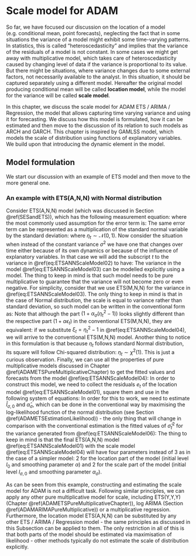 # Scale model for ADAM {#ADAMscaleModel}
So far, we have focused our discussion on the location of a model (e.g. conditional mean, point forecasts), neglecting the fact that in some situations the variance of a model might exhibit some time-varying patterns. In statistics, this is called "heteroscedasticity" and implies that the variance of the residuals of a model is not constant. In some cases we might get away with multiplicative model, which takes care of heteroscedasticity caused by changing level of data if the variance is proportional to its value. But there might be situations, where variance changes due to some external factors, not necessarily available to the analyst. In this situation, it should be captured separately using a different model. Hereafter the original model producing conditional mean will be called **location model**, while the model for the variance will be called **scale model**.

In this chapter, we discuss the scale model for ADAM ETS / ARIMA / Regression, the model that allows capturing time varying variance and using it for forecasting. We discuss how this model is formulated, how it can be estimated and then move to the discussion of its relation to such models as ARCH and GARCH. This chapter is inspired by GAMLSS model, which models the scale of distribution using functions of explanatory variables. We build upon that introducing the dynamic element in the model.


## Model formulation
We start our discussion with an example of ETS model and then move to the more general one.

### An example with ETS(A,N,N) with Normal distribution
Consider ETS(A,N,N) model (which was discussed in Section \@ref(SESandETS)), which has the following measurement equation:
\begin{equation}
    y_t = l_{t-1} + \epsilon_t,
    (\#eq:ETSANNScaleModel01)
\end{equation}
where the most commonly used assumption for the error term is:
\begin{equation*}
    \epsilon_t \sim \mathcal{N}(0, \sigma^2) .
\end{equation*}
The same error term can be represented as a multiplication of the standard normal variable by the standard deviation:
\begin{equation}
    \epsilon_t = \sigma \eta_t,
    (\#eq:ETSANNScaleModel02)
\end{equation}
where $\eta_t \sim \mathcal{N}(0, 1)$. Now consider the situation when instead of the constant variance $\sigma^2$ we have one that changes over time either because of its own dynamics or because of the influence of explanatory variables. In that case we will add the subscript $t$ to the variance in \@ref(eq:ETSANNScaleModel02) to have:
\begin{equation}
    \epsilon_t = \sigma_t \eta_t.
    (\#eq:ETSANNScaleModel03)
\end{equation}
The variance in the model \@ref(eq:ETSANNScaleModel03) can be modelled explicitly using a model. The thing to keep in mind is that such model needs to be pure multiplicative to guarantee that the variance will not become zero or even negative. For simplicity, consider that we use ETS(M,N,N) for the variance in \@ref(eq:ETSANNScaleModel03). The only thing to keep in mind is that in the case of Normal distribution, the scale is equal to variance rather than standard deviation, so such model can be written in the conventional form as:
\begin{equation}
  \begin{aligned}
    &\epsilon_t^2 = l_{\sigma,t-1} \eta_t^2 \\
    &l_{\sigma,t} = l_{\sigma,t-1} \left(1 + \alpha_\sigma (\eta_t^2-1)\right)
  \end{aligned},
  (\#eq:ETSANNScaleModel04)
\end{equation}
Note that although the part $\left(1 + \alpha_\sigma (\eta_t^2-1)\right)$ looks slightly different than the respective part $\left(1 + \alpha \epsilon_t \right)$  in the conventional ETS(M,N,N), they are equivalent: if we substitute $\xi_t = \eta_t^2-1$ in \@ref(eq:ETSANNScaleModel04), we will arrive to the conventional ETS(M,N,N) model. Another thing to notice in this formulation is that because $\eta_t$ follows standard Normal distribution, its square will follow Chi-squared distribution: $\eta_t \sim \chi^2(1)$. This is just a curious observation. Finally, we can use all the properties of pure multiplicative models discussed in Chapter \@ref(ADAMETSPureMultiplicativeChapter) to get the fitted values and forecasts from the model \@ref(eq:ETSANNScaleModel04):
\begin{equation}
  \begin{aligned}
    &\sigma_{t|t-1}^2 = l_{\sigma,t-1} \\
    &\sigma_{t+h|t}^2 = l_{\sigma,t} 
  \end{aligned}.
  (\#eq:ETSANNScaleModel05)
\end{equation}
In order to construct this model, we need to collect the residuals $e_t$ of the location model \@ref(eq:ETSANNScaleModel01), square them and use in the following system of equations:
\begin{equation}
  \begin{aligned}
    &\hat{\sigma}^2_{t} = \hat{l}_{\sigma,t-1} \\
    &\hat{\eta}_t^2 = \frac{e_t^2}{\hat{\sigma}^2_{t}} \\
    &\hat{l}_{\sigma,t} = \hat{l}_{\sigma,t-1} (1 + \hat{\alpha}_\sigma (\hat{\eta}_t^2-1))
  \end{aligned}.
  (\#eq:ETSANNScaleModel06)
\end{equation}
In order for this to work, we need to estimate $\hat{l}_{\sigma,0}$ and $\hat{\alpha}_\sigma$, which can be done in the conventional way by maximising the log-likelihood function of the normal distribution (see Section \@ref(ADAMETSEstimationLikelihood)) - the only thing that will change in comparison with the conventional estimation is the fitted values of $\hat{\sigma}^2_{t}$ for the variance generated from \@ref(eq:ETSANNScaleModel06):
\begin{equation}
    \ell(\boldsymbol{\theta}, {\sigma}_t^2 | \mathbf{y}) = -\frac{T}{2} \log(2 \pi \sigma_t^2) -\frac{1}{2} \sum_{t=1}^T \frac{\epsilon_t^2}{\sigma_t^2} .
  (\#eq:ETSANNScaleModelLogLik)
\end{equation}
The thing to keep in mind is that the final ETS(A,N,N) model \@ref(eq:ETSANNScaleModel01) with the scale model \@ref(eq:ETSANNScaleModel04) will have four parameters instead of 3 as in the case of a simpler model: 2 for the location part of the model (initial level $l_{0}$ and smoothing parameter $\alpha$) and 2 for the scale part of the model (initial level $l_{\sigma,0}$ and smoothing parameter $\alpha_\sigma$).

As can be seen from this example, constructing and estimating the scale model for ADAM is not a difficult task. Following similar principles, we can apply any other pure multiplicative model for scale, including ETS(Y,Y,Y) (Chapter \@ref(ADAMETSPureMultiplicativeChapter)), log ARIMA (Section \@ref(ADAMARIMAPureMultiplicative)) or a multiplicative regression. Furthermore, the location model ETS(A,N,N) can be substituted by any other ETS / ARIMA / Regression model - the same principles as discussed in this Subsection can be applied to them. The only restriction in all of this is that both parts of the model should be estimated via maximisation of likelihood - other methods typically do not estimate the scale of distribution explicitly.


<!-- Connection with the conventional one, ETS, ARIMA and Regression with Scale Model -->

<!-- We extend the general ADAM framework, introduced in Section \@ref(ADAMIntermittentFull) with the introduction of the non-constant variance in the following way: -->
<!-- \begin{equation} -->
<!--   \begin{aligned} -->
<!--     & y_t = o_t z_t \\ -->
<!--     & z_t \sim \mathcal{D}(\mu_{z,t}, \sigma^2_t) \\ -->
<!--     & \mu_{z,t} = w_z(\mathbf{v}_{z,t-\mathbf{l}_z}) \\ -->
<!--     & \sigma^2_t = w_\sigma(\mathbf{v}_{\sigma, t-\mathbf{l}_\sigma}) -->
<!--   \end{aligned}, -->
<!--   (\#eq:ADAMStateSpaceSM) -->
<!-- \end{equation} -->
<!-- where $\mathcal{D}$ is the assumed distribution. -->

<!-- In case of additive error model, the demand sizes part of the model can be written as: -->
<!-- \begin{equation} -->
<!--   \begin{aligned} -->
<!--     & z_t = \mathbf{w}^\prime_z \mathbf{v}_{z,t-\mathbf{l_1}} + \epsilon_t \\ -->
<!--     & \mathbf{v}_{z,t} = \mathbf{F}_z \mathbf{v}_{z,t-\mathbf{l}_z} + \mathbf{g}_z \epsilon_t \\ -->
<!--     & \epsilon_t^2 = \sigma_t^2 \xi_t \\ -->
<!--     & \sigma^2_t = \exp \left(\mathbf{w}^\prime_\sigma \log(\mathbf{v}_{\sigma,t-\mathbf{l}_\sigma})\right) \\ -->
<!--     \log \mathbf{v}_{\sigma,t} = & \mathbf{F}_\sigma \log \mathbf{v}_{\sigma,t-\mathbf{l}_\sigma} + \log(\mathbf{1}_k + \mathbf{g}_\sigma \xi_t) -->
<!--   \end{aligned}, -->
<!--   (\#eq:ADAMStateSpaceSMAdditive) -->
<!-- \end{equation} -->

<!-- where the error term function $\varsigma({\mathbf{v}_{\xi,t-\mathbf{l}}})$ depends on its own states and set of explanatory variables. -->

<!-- In case of multiplicative error model, for example with $\Gamma$ distribution, the SM model assumes that: $1+\epsilon_{t+h} \sim \Gamma(s_{t+h}^{-1}, s_{t+h})$. This should be used in the DGP in simulations. -->


<!-- ## Estimation of ADAM SM -->
<!-- How the residuals are extracted, how the stuff is initialised, estimated and then forecasts are produced -->

<!-- ## Distributional assumptions -->

<!-- ## Forecasting with ADAM SM -->

<!-- ## Example in R -->


<!-- ## Connection with ARCH and GARCH -->
<!-- The formulation, basic principles -->



<!-- ## ADAM SM order selection -- add this to Chapter 16 -->
